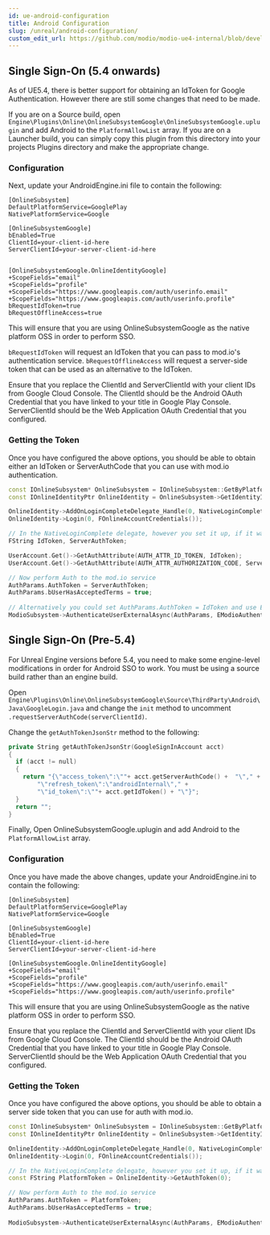```yaml
---
id: ue-android-configuration
title: Android Configuration
slug: /unreal/android-configuration/
custom_edit_url: https://github.com/modio/modio-ue4-internal/blob/develop/Plugins/Modio/Doc/doc_root/en-us/android.mdx
---
```


## Single Sign-On (5.4 onwards)

As of UE5.4, there is better support for obtaining an IdToken for Google Authentication. However there are still some changes that need to be made.

If you are on a Source build, open `Engine\Plugins\Online\OnlineSubsystemGoogle\OnlineSubsystemGoogle.uplugin` and add Android to the `PlatformAllowList` array. If you are on a Launcher build, you can simply copy this plugin from this directory into your projects Plugins directory and make the appropriate change.

### Configuration

Next, update your AndroidEngine.ini file to contain the following:

```
[OnlineSubsystem]
DefaultPlatformService=GooglePlay
NativePlatformService=Google

[OnlineSubsystemGoogle]
bEnabled=True
ClientId=your-client-id-here
ServerClientId=your-server-client-id-here


[OnlineSubsystemGoogle.OnlineIdentityGoogle]
+ScopeFields="email"
+ScopeFields="profile"
+ScopeFields="https://www.googleapis.com/auth/userinfo.email"
+ScopeFields="https://www.googleapis.com/auth/userinfo.profile"
bRequestIdToken=true
bRequestOfflineAccess=true
```

This will ensure that you are using OnlineSubsystemGoogle as the native platform OSS in order to perform SSO.

`bRequestIdToken` will request an IdToken that you can pass to mod.io's authentication service. `bRequestOfflineAccess` will request a server-side token that can be used as an alternative to the IdToken.

Ensure that you replace the ClientId and ServerClientId with your client IDs from Google Cloud Console. The ClientId should be the Android OAuth Credential that you have linked to your title in Google Play Console. ServerClientId should be the Web Application OAuth Credential that you configured.

### Getting the Token

Once you have configured the above options, you should be able to obtain either an IdToken or ServerAuthCode that you can use with mod.io authentication.

```cpp
const IOnlineSubsystem* OnlineSubsystem = IOnlineSubsystem::GetByPlatform();
const IOnlineIdentityPtr OnlineIdentity = OnlineSubsystem->GetIdentityInterface();

OnlineIdentity->AddOnLoginCompleteDelegate_Handle(0, NativeLoginComplete);
OnlineIdentity->Login(0, FOnlineAccountCredentials());

// In the NativeLoginComplete delegate, however you set it up, if it was a successful login, you can then obtain the Server Auth Token as follows:
FString IdToken, ServerAuthToken;

UserAccount.Get()->GetAuthAttribute(AUTH_ATTR_ID_TOKEN, IdToken);
UserAccount.Get()->GetAuthAttribute(AUTH_ATTR_AUTHORIZATION_CODE, ServerAuthToken);

// Now perform Auth to the mod.io service
AuthParams.AuthToken = ServerAuthToken;
AuthParams.bUserHasAcceptedTerms = true;
            
// Alternatively you could set AuthParams.AuthToken = IdToken and use EModioAuthenticationProvider::GoogleIDToken
ModioSubsystem->AuthenticateUserExternalAsync(AuthParams, EModioAuthenticationProvider::GoogleServerSideToken, FOnErrorOnlyDelegateFast::CreateUObject(this, OnAuthenticationComplete));
```

## Single Sign-On (Pre-5.4)

For Unreal Engine versions before 5.4, you need to make some engine-level modifications in order for Android SSO to work. You must be using a source build rather than an engine build.

Open `Engine\Plugins\Online\OnlineSubsystemGoogle\Source\ThirdParty\Android\Java\GoogleLogin.java` and change the `init` method to uncomment `.requestServerAuthCode(serverClientId)`.

Change the `getAuthTokenJsonStr` method to the following:

```cpp
private String getAuthTokenJsonStr(GoogleSignInAccount acct)
{
  if (acct != null)
  {
    return "{\"access_token\":\""+ acct.getServerAuthCode() +  "\"," +
        "\"refresh_token\":\"androidInternal\"," +
        "\"id_token\":\""+ acct.getIdToken() + "\"}";
  }
  return "";
}
```

Finally, Open OnlineSubsystemGoogle.uplugin and add Android to the `PlatformAllowList` array.

### Configuration

Once you have made the above changes, update your AndroidEngine.ini to contain the following:

```
[OnlineSubsystem]
DefaultPlatformService=GooglePlay
NativePlatformService=Google

[OnlineSubsystemGoogle]
bEnabled=True
ClientId=your-client-id-here
ServerClientId=your-server-client-id-here

[OnlineSubsystemGoogle.OnlineIdentityGoogle]
+ScopeFields="email"
+ScopeFields="profile"
+ScopeFields="https://www.googleapis.com/auth/userinfo.email"
+ScopeFields="https://www.googleapis.com/auth/userinfo.profile"
```

This will ensure that you are using OnlineSubsystemGoogle as the native platform OSS in order to perform SSO.

Ensure that you replace the ClientId and ServerClientId with your client IDs from Google Cloud Console. The ClientId should be the Android OAuth Credential that you have linked to your title in Google Play Console. ServerClientId should be the Web Application OAuth Credential that you configured.

### Getting the Token

Once you have configured the above options, you should be able to obtain a server side token that you can use for auth with mod.io.

```cpp
const IOnlineSubsystem* OnlineSubsystem = IOnlineSubsystem::GetByPlatform();
const IOnlineIdentityPtr OnlineIdentity = OnlineSubsystem->GetIdentityInterface();

OnlineIdentity->AddOnLoginCompleteDelegate_Handle(0, NativeLoginComplete);
OnlineIdentity->Login(0, FOnlineAccountCredentials());

// In the NativeLoginComplete delegate, however you set it up, if it was a successful login, you can then obtain the Server Auth Token as follows:
const FString PlatformToken = OnlineIdentity->GetAuthToken(0);

// Now perform Auth to the mod.io service
AuthParams.AuthToken = PlatformToken;
AuthParams.bUserHasAcceptedTerms = true;
            
ModioSubsystem->AuthenticateUserExternalAsync(AuthParams, EModioAuthenticationProvider::GoogleServerSideToken, FOnErrorOnlyDelegateFast::CreateUObject(this, OnAuthenticationComplete));
```